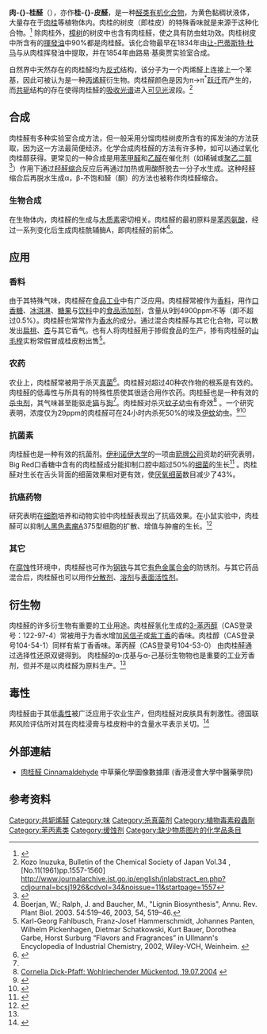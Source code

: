 {{NoteTA|G1=生命科学}}
{{chembox
| verifiedrevid = 329227672
|   Name = 肉桂醛
| ImageFile = Zimtaldehyd - cinnamaldehyde.svg
| ImageSize = 200px
| ImageFileL2 = Cinnamaldehyde.png
| ImageSizeL2 = 95px
| ImageFileR2 = Cinnamaldehyde-3D-vdW.png
| ImageSizeR2 = 95px
| ImageFile3 = Cinnamaldehyde_sample.jpg
|   ImageName = 肉桂醛
|   IUPACName = (2''E'')-3-苯基-2-丙烯醛
|   OtherNames = 桂皮醛;反式肉桂醛;β-苯基丙烯醛
| Section1 = {{Chembox Identifiers
|   SMILES = O=C\C=C\c1ccccc1
|   PubChem = 637511
| IUPHAR_ligand = 2423
| InChI = 1/C9H8O/c10-8-4-7-9-5-2-1-3-6-9/h1-8H/b7-4+
| InChIKey = KJPRLNWUNMBNBZ-QPJJXVBHBH
| CASNo_Ref = {{cascite}}
| CASNo = 104-55-2
|   RTECS = GD6475000
|   ChemSpiderID = 553117
  }}
| Section2 = {{Chembox Properties
|   Formula = C<sub>9</sub>H<sub>8</sub>O
|   MolarMass = 132.16
|   Appearance = 黄色油状液体
|   Density = 1.05 克/毫升
|   Solubility = 微溶于水
|   MeltingPt = -7.5 °C
|   BoilingPt = 248 °C
|   Viscosity = 
  }}
| Section7 = {{Chembox Hazards
|   ExternalMSDS = [http://ptcl.chem.ox.ac.uk/MSDS/CI/cinnamaldehyde.html External MSDS]
|   MainHazards = 
| EUClass = 
| NFPA-H = 2
| NFPA-F = 2
| NFPA-R = 0
|   FlashPt = 71 °C
|   RPhrases = {{R36}} {{R37}} {{R38}}
|   SPhrases = {{S26}} {{S36}}
  }}
| Section8 = {{Chembox Related
|   OtherCpds = [[肉桂酸|肉桂酸]]
  }}
}}
'''肉-{}-桂醛'''（{{lang-en |Cinnamaldehyde}}），亦作'''桂-{}-皮醛'''，是一种[[醛类|醛类]][[有机化合物|有机化合物]]，为黄色黏稠状液体，大量存在于[[肉桂|肉桂]]等植物体内。肉桂的树皮（即桂皮）的特殊香味就是来源于这种化合物。<ref>{{cite web
  | last = 
  | first = 
  | authorlink = 
  | coauthors = 
  | title = Cinnamon
  | work = Transport Information Service
  | publisher = Gesamtverband der Deutschen Versicherungswirtschaft e.V.
  | date = 
  | url = http://www.tis-gdv.de/tis_e/ware/gewuerze/zimt/zimt.htm
  | format = 
  | doi = 
  | accessdate = 2007-10-23
  | archive-date = 2021-01-26
  | archive-url = https://web.archive.org/web/20210126073337/https://www.tis-gdv.de/tis_e/ware/gewuerze/zimt/zimt.htm/
  | dead-url = no
  }}</ref> 除肉桂外，[[樟树|樟树]]的树皮中也含有肉桂醛，使之具有防虫蛀功效。肉桂树皮中所含有的[[揮發油|揮發油]]中90%都是肉桂醛。该化合物最早在1834年由[[让-巴蒂斯特·杜马|让-巴蒂斯特·杜马]]与{{tsl|en|Eugène-Melchior Péligot|Eugène-Melchior Péligot}}从肉桂挥發油中提取，并在1854年由路易·基奥贾实验室合成。

自然界中天然存在的肉桂醛均为[[顺反异构|反式]]结构，该分子为一个丙烯醛上连接上一个苯基，因此可被认为是一种[[丙烯醛|丙烯醛]]衍生物。肉桂醛颜色是因为π→π<sup>*</sup>[[跃迁|跃迁]]而产生的，而[[共轭|共轭]]结构的存在使得肉桂醛的[[吸收光谱|吸收光谱]]进入[[可见光|可见光]]波段。<ref>Kozo Inuzuka, Bulletin of the Chemical Society of Japan Vol.34 , [No.11(1961)pp.1557-1560] http://www.journalarchive.jst.go.jp/english/jnlabstract_en.php?cdjournal=bcsj1926&cdvol=34&noissue=11&startpage=1557{{dead link|date=2018年1月 |bot=InternetArchiveBot |fix-attempted=yes }}
</ref>

==合成==
肉桂醛有多种实验室合成方法，但一般采用分馏肉桂树皮所含有的挥发油的方法获取，因为这一方法最简便经济。化学合成肉桂醛的方法有许多种，如可以通过氧化肉桂醇获得。更常见的一种合成是用[[苯甲醛|苯甲醛]]和[[乙醛|乙醛]]在催化剂（如稀碱或[[聚乙二醇|聚乙二醇]]<ref>{{Cite web |url=http://www.39hg.com/Article/ChmOil/200709/14601.html |title=存档副本 |access-date=2010-07-02 |archive-date=2019-06-16 |archive-url=https://web.archive.org/web/20190616150215/http://www.39hg.com/Article/ChmOil/200709/14601.html |dead-url=yes }}</ref>）作用下通过[[羟醛缩合|羟醛缩合]]反应后再通过加热或用酸酐脱去一分子水生成。这种羟醛缩合后再脱水生成α，β-不饱和醛（酮）的方法也被称作肉桂醛缩合。
===生物合成===
在生物体内，肉桂醛的生成与[[木质素|木质素]]密切相关。肉桂醛的最初原料是[[苯丙氨酸|苯丙氨酸]]，经过一系列变化后生成肉桂酰辅酶A，即肉桂醛的前体<ref>Boerjan, W.; Ralph, J. and Baucher, M., "Lignin Biosynthesis", Annu. Rev. Plant Biol. 2003. 54:519–46, 2003, 54, 519–46.{{DOI|10.1146/annurev.arplant.54.031902.134938}}</ref>。

==应用==
===香料===
由于其特殊气味，肉桂醛在[[食品工业|食品工业]]中有广泛应用。肉桂醛常被作为[[香料|香料]]，用作[[口香糖|口香糖]]、[[冰淇淋|冰淇淋]]、[[糖果|糖果]]与[[饮料|饮料]]中的[[食品添加剂|食品添加剂]]，含量从9到4900ppm不等（即不超过0.5%）。肉桂醛也常常作为[[香水|香水]]的成分。通过混合肉桂醛与其它化合物，可以散发出[[扁桃|扁桃]]、[[杏|杏]]与其它香气。也有人将肉桂醛用于掺假食品的生产，掺有肉桂醛的[[山毛榉|山毛榉]]实粉常假冒成桂皮粉出售<ref name=Ullmann>Karl-Georg Fahlbusch, Franz-Josef Hammerschmidt, Johannes Panten, Wilhelm Pickenhagen, Dietmar Schatkowski, Kurt Bauer, Dorothea Garbe, Horst Surburg “Flavors and Fragrances” in Ullmann's Encyclopedia of Industrial Chemistry, 2002, Wiley-VCH, Weinheim. {{DOI|10.1002/14356007.a11_141}}</ref>。

===农药===
农业上，肉桂醛常被用于杀灭[[真菌|真菌]]<ref name="PAN">
{{cite web| last =
 | first =
 | authorlink =
 | coauthors =
 | title =
 Cinnamaldehyde Use| work =
 | publisher =
 PAN Pesticides Database| date =
 | url =
 http://www.pesticideinfo.org/Detail_ChemUse.jsp?Rec_Id=PC33596| format =
 | doi =
 | accessdate =
 2007-10-23| archive-url =
 https://www.webcitation.org/66VlOmhUV?url=http://www.pesticideinfo.org/Detail_ChemUse.jsp?Rec_Id=PC33596| archive-date =
 2012-03-28| dead-url =
 yes}}
</ref>。肉桂醛对超过40种农作物的根系是有效的。肉桂醛的低毒性与所具有的特殊性质使其很适合用作农药。肉桂醛也是一种有效的[[杀虫剂|杀虫剂]]，其气味甚至能驱走[[猫|猫]]与[[狗|狗]]<ref name="PAN"/>。肉桂醛对杀灭[[蚊子|蚊子]]幼虫有奇效<ref>[http://www.wissenschaft.de/wissen/news/243037.html Cornelia Dick-Pfaff: Wohlriechender Mückentod, 19.07.2004] {{Wayback|url=http://www.wissenschaft.de/wissen/news/243037.html |date=20060324043451 }}</ref> 。一个研究表明，浓度仅为29ppm的肉桂醛可在24小时内杀死50%的埃及[[伊蚊|伊蚊]]幼虫。<ref>{{cite web
|url=http://www.sciencedaily.com/releases/2004/07/040716081706.htm
|title=Cinnamon Oil Kills Mosquitoes
|publisher=www.sciencedaily.com
|accessdate=2008-08-05
|last=
|first=
|archive-date=2021-05-06
|archive-url=https://web.archive.org/web/20210506152953/https://www.sciencedaily.com/releases/2004/07/040716081706.htm
|dead-url=no
}}</ref><ref name="pmid15237942">{{cite journal |author=Cheng SS, Liu JY, Tsai KH, Chen WJ, Chang ST |title=Chemical composition and mosquito larvicidal activity of essential oils from leaves of different Cinnamomum osmophloeum provenances |journal=J. Agric. Food Chem. |volume=52 |issue=14 |pages=4395–4400 |pmid=15237942 |doi=10.1021/jf0497152 |url=|date=July 2004}}</ref>
===抗菌素===
肉桂醛也是一种有效的抗菌剂。[[伊利诺伊大学|伊利诺伊大学]]的一项由[[箭牌公司|箭牌公司]]资助的研究表明，Big Red口香糖中含有的肉桂醛成分能抑制口腔中超过50%的[[细菌|细菌]]的生长<ref name="SD">{{cite web
  | last = 
  | first = 
  | authorlink = 
  | coauthors = 
  | title = Popular Chewing Gum Eliminates Bacteria That Cause Bad Breath
  | work = 
  | publisher = Science Daily
  | date = 
  | url = http://www.sciencedaily.com/releases/2004/04/040401080031.htm
  | format = 
  | doi = 
  | accessdate = 2009-09-22
  | archive-date = 2021-02-16
  | archive-url = https://web.archive.org/web/20210216025603/http://www.sciencedaily.com/releases/2004/04/040401080031.htm
  | dead-url = no
  }}</ref> 。肉桂醛对生长在舌头背面的细菌效果相对更有效，使[[厌氧细菌|厌氧细菌]]数目减少了43%。
===抗癌药物===
研究表明在[[细胞|细胞]]培养和动物实验中肉桂醛表现出了抗癌效果。在小鼠实验中，肉桂醛可以抑制[[黑色素瘤|人黑色素瘤]]A375型细胞的扩散、增值与肿瘤的生长。<ref name="pmid19000754">{{cite journal |author=Cabello CM, Bair WB, Lamore SD, Ley S, Bause AS, Azimian S, Wondrak GT |title=The cinnamon-derived Michael acceptor cinnamic aldehyde impairs melanoma cell proliferation, invasiveness, and tumor growth |journal=Free Radic. Biol. Med. |volume=46 |issue=2 |pages=220–231 |pmid=19000754 |pmc=2650023 |doi=10.1016/j.freeradbiomed.2008.10.025 |url=|date=January 2009}}</ref>
===其它===
在[[腐蚀|腐蚀]]性环境中，肉桂醛也可作为[[钢铁|钢铁]]与其它[[有色金属|有色金属]][[合金|合金]]的防锈剂。与其它药品混合后，肉桂醛也可以用作[[分散剂|分散剂]]、[[溶剂|溶剂]]与[[表面活性剂|表面活性剂]]。
==衍生物==
肉桂醛的许多衍生物有重要的工业用途。肉桂醛氢化生成的[[3-苯丙醇|3-苯丙醇]]（CAS登录号：122-97-4）常被用于为香水增加[[风信子|风信子]]或[[紫丁香|紫丁香]]的香味。肉桂醇（CAS登录号104-54-1）同样有紫丁香香味。苯丙醛（CAS登录号104-53-0） 由肉桂醛通过选择性还原双键得到。 肉桂醛的α-戊基与α-己基衍生物物也是重要的工业芳香剂，但并不是以肉桂醛为原料生产。<ref name=Ullmann/>
==毒性==
肉桂醛由于其低[[毒性|毒性]]被广泛应用于农业生产，但肉桂醛对皮肤具有刺激性。德国联邦风险评估所对其在肉桂浸膏与桂皮粉中的含量水平表示关切。<ref name="bfr.bund.de">{{Cite web |url=http://www.bfr.bund.de/cm/245/high_daily_intakes_of_cinnamon_health_risk_cannot_be_ruled_out.pdf |title=High daily intakes of cinnamon: Health risk cannot be ruled out. BfR Health Assessment No. 044/2006, 18 August 2006, 15p |access-date=2010-07-02 |archive-url=https://web.archive.org/web/20110719145531/http://www.bfr.bund.de/cm/245/high_daily_intakes_of_cinnamon_health_risk_cannot_be_ruled_out.pdf |archive-date=2011-07-19 |dead-url=yes }}</ref>

==外部連結==
* [http://libproject.hkbu.edu.hk/was40/detail?channelid=22253&lang=cht&searchword=code=P00339 肉桂醛 Cinnamaldehyde] {{Wayback|url=http://libproject.hkbu.edu.hk/was40/detail?channelid=22253&lang=cht&searchword=code=P00339 |date=20150613205849 }} 中草藥化學圖像數據庫 (香港浸會大學中醫藥學院) {{zh}}{{en}}

==参考资料==
{{reflist}}
{{苯丙素类}}
[[Category:共轭烯醛|Category:共轭烯醛]]
[[Category:味|Category:味]]
[[Category:杀真菌剂|Category:杀真菌剂]]
[[Category:植物毒素殺蟲劑|Category:植物毒素殺蟲劑]]
[[Category:苯丙素类|Category:苯丙素类]]
[[Category:缓蚀剂|Category:缓蚀剂]]
[[Category:缺少物质图片的化学品条目|Category:缺少物质图片的化学品条目]]